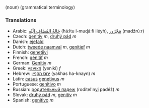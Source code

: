 (noun) (grammatical terminology)

===Translations===
*Arabic: [[حالة المضاف اليه|حَالةُ المُضَافِ إلَيْه]] (ħáːltu l-muɖáːfi iléyh), [[مجرور|مَجْرُور]] (madžrúːr)
*Czech: [[genitiv]] ''m'', [[druhý pád]] ''m''
*Danish: [[ejefald]]
*Dutch: [[tweede naamval]] ''m'', [[genitief]] ''m''
*Finnish: [[genetiivi]]
*French: [[génitif]] ''m''
*German: [[Genitiv]] ''m''
*Greek: [[γενική]] (yenikí) ''f''
*Hebrew: [[יחס הקנײן]] (yakhas ha-knayn) ''m''
*Latin: [[casus]] [[genetivus]] ''m''
*Portuguese: [[genitivo]] ''m''
*Russian: [[рoдитeльный пaдeж]] (rodítel'nyj padéž) ''m''
*Slovak: [[druhý pád]] ''m'', [[genitív]] ''m''
*Spanish: [[genitivo]] ''m''